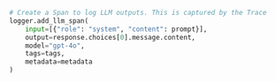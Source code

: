```python Python
# Create a Span to log LLM outputs. This is captured by the Trace
logger.add_llm_span(
    input=[{"role": "system", "content": prompt}],
    output=response.choices[0].message.content,
    model="gpt-4o",
    tags=tags,
    metadata=metadata
)
```
